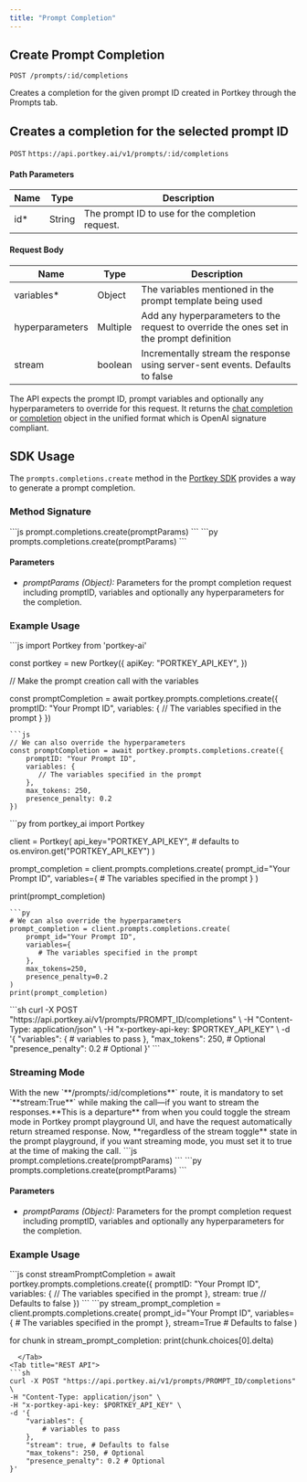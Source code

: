 ```yaml
---
title: "Prompt Completion"
---
```


## Create Prompt Completion

`POST /prompts/:id/completions`

Creates a completion for the given prompt ID created in Portkey through the Prompts tab.

## Creates a completion for the selected prompt ID

`POST` `https://api.portkey.ai/v1/prompts/:id/completions`

#### Path Parameters

| Name | Type   | Description                                      |
| ---- | ------ | ------------------------------------------------ |
| id\* | String | The prompt ID to use for the completion request. |

#### Request Body

| Name            | Type     | Description                                                                              |
| --------------- | -------- | ---------------------------------------------------------------------------------------- |
| variables\*     | Object   | The variables mentioned in the prompt template being used                                |
| hyperparameters | Multiple | Add any hyperparameters to the request to override the ones set in the prompt definition |
| stream          | boolean  | Incrementally stream the response using server-sent events. Defaults to false            |


<Tab title="200: OK"/>

The API expects the prompt ID, prompt variables and optionally any hyperparameters to override for this request. It returns the [chat completion](/provider-endpoints/chat) or [completion](/provider-endpoints/completions) object in the unified format which is OpenAI signature compliant.

## SDK Usage

The `prompts.completions.create` method in the [Portkey SDK](/api-reference/portkey-sdk-client) provides a way to generate a prompt completion.

### Method Signature

<Tabs>
  <Tab title="NodeJS">
```js
prompt.completions.create(promptParams)
```
  </Tab>
  <Tab title="Python">
```py
prompts.completions.create(promptParams)
```
</Tab>
</Tabs>

#### Parameters

* _promptParams (Object):_ Parameters for the prompt completion request including promptID, variables and optionally any hyperparameters for the completion.

### Example Usage

<Tabs>
  <Tab title="NodeJS">
```js
import Portkey from 'portkey-ai'

const portkey = new Portkey({
    apiKey: "PORTKEY_API_KEY",
})

// Make the prompt creation call with the variables

const promptCompletion = await portkey.prompts.completions.create({
    promptID: "Your Prompt ID",
    variables: {
       // The variables specified in the prompt
    }
})
```
```js
// We can also override the hyperparameters
const promptCompletion = await portkey.prompts.completions.create({
    promptID: "Your Prompt ID",
    variables: {
       // The variables specified in the prompt
    },
    max_tokens: 250,
    presence_penalty: 0.2
})
```
  </Tab>
  <Tab title="Python">
```py
from portkey_ai import Portkey

client = Portkey(
    api_key="PORTKEY_API_KEY",  # defaults to os.environ.get("PORTKEY_API_KEY")
)

prompt_completion = client.prompts.completions.create(
    prompt_id="Your Prompt ID",
    variables={
       # The variables specified in the prompt
    }
)

print(prompt_completion)
```
```py
# We can also override the hyperparameters
prompt_completion = client.prompts.completions.create(
    prompt_id="Your Prompt ID",
    variables={
       # The variables specified in the prompt
    },
    max_tokens=250,
    presence_penalty=0.2
)
print(prompt_completion)
```
  </Tab>
<Tab title="REST API">
```sh
curl -X POST "https://api.portkey.ai/v1/prompts/PROMPT_ID/completions" \
-H "Content-Type: application/json" \
-H "x-portkey-api-key: $PORTKEY_API_KEY" \
-d '{
    "variables": {
        # variables to pass
    },
    "max_tokens": 250, # Optional
    "presence_penalty": 0.2 # Optional
}'
```
  </Tab>
</Tabs>

### Streaming Mode

<Info>
    With the new `**/prompts/:id/completions**` route, it is mandatory to set `**stream:True**` while making the call—if you want to stream the responses.**This is a departure** from when you could toggle the stream mode in Portkey prompt playground UI, and have the request automatically return streamed response. Now, **regardless of the stream toggle** state in the prompt playground, if you want streaming mode, you must set it to true at the time of making the call.
</Info>


<Tabs>
  <Tab title="NodeJS">
```js
prompt.completions.create(promptParams)
```
  </Tab>
  <Tab title="Python">
```py
prompts.completions.create(promptParams)
```
</Tab>
</Tabs>

#### Parameters

* _promptParams (Object):_ Parameters for the prompt completion request including promptID, variables and optionally any hyperparameters for the completion.

### Example Usage

<Tabs>
  <Tab title="NodeJS">
```js
const streamPromptCompletion = await portkey.prompts.completions.create({
    promptID: "Your Prompt ID",
    variables: {
       // The variables specified in the prompt
    },
    stream: true // Defaults to false
})
```
  </Tab>
  <Tab title="Python">
```py
stream_prompt_completion = client.prompts.completions.create(
    prompt_id="Your Prompt ID",
    variables={
       # The variables specified in the prompt
    },
    stream=True # Defaults to false
)

for chunk in stream_prompt_completion:
        print(chunk.choices[0].delta)
```
  </Tab>
<Tab title="REST API">
```sh
curl -X POST "https://api.portkey.ai/v1/prompts/PROMPT_ID/completions" \
-H "Content-Type: application/json" \
-H "x-portkey-api-key: $PORTKEY_API_KEY" \
-d '{
    "variables": {
        # variables to pass
    },
    "stream": true, # Defaults to false
    "max_tokens": 250, # Optional
    "presence_penalty": 0.2 # Optional
}'
```
  </Tab>
</Tabs>
